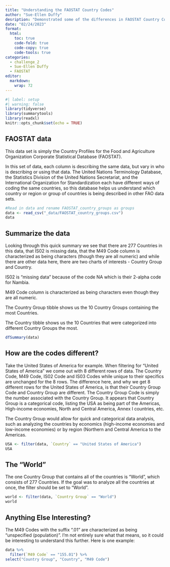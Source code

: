 ```yaml
---
title: "Understanding the FAOSTAT Country Codes" 
author: "Sue-Ellen Duffy" 
desription: "Demonstrated some of the differences in FAOSTAT Country Codes" 
date: "02/24/2023" 
format:
  html:
    toc: true
    code-fold: true
    code-copy: true
    code-tools: true
categories:
  - challenge_2
  - Sue-Ellen Duffy
  - FAOSTAT
editor: 
  markdown: 
    wrap: 72
---
```


```r
#| label: setup
#| warning: false
library(tidyverse)
library(summarytools)
library(readxl)
knitr::opts_chunk$set(echo = TRUE)
```

## FAOSTAT data

This data set is simply the Country Profiles for the Food and
Agriculture Organization Corporate Statistical Database (FAOSTAT).

In this set of data, each column is describing the same data, but vary
in who is describing or using that data. The United Nations Terminology
Database, the Statistics Division of the United Nations Secretariat, and
the International Organization for Standardization each have different
ways of coding the same countries, so this database helps us understand
which country or region or group of countries is being described in
other FAO data sets.

```r
#Read in data and rename FAOSTAT_country_groups as groups
data <- read_csv("_data/FAOSTAT_country_groups.csv")
data
```

## Summarize the data

Looking through this quick summary we see that there are 277 Countries
in this data, that IS02 is missing data, that the M49 Code column is
characterized as being characters (though they are all numeric) and
while there are other data here, there are two charts of interests -
Country Group and Country.

IS02 is "missing data" because of the code NA which is their 2-alpha
code for Nambia.

M49 Code column is characterized as being characters even though they
are all numeric.

The Country Group tibble shows us the 10 Country Groups containing the
most Countries.

The Country tibble shows us the 10 Countries that were categorized into
different Country Groups the most.

```r
dfSummary(data)
```

## How are the codes different?

Take the United States of America for example. When filtering for
"United States of America" we come out with 8 different rows of data.
The Country Code, M49 Code, IS02 Code and IS03 Codes while unique to
their specifics are unchanged for the 8 rows. The difference here, and
why we get 8 different rows for the United States of America, is that
their Country Group Code and Country Group are different. The Country
Group Code is simply the number associated with the Country Group. It
appears that Country Group is a categorical code, listing the USA as
being part of the Americas, High-income economies, North and Central
America, Annex I countries, etc.

The Country Group would allow for quick and categorical data analysis,
such as analyzing the countries by economics (high-income economies and
low-income economies) or by region (Northern and Central America to the
Americas.

```r
USA <- filter(data, `Country` == "United States of America")
USA
```
## The "World"

The one Country Group that contains all of the countries is "World",
which consists of 277 Countries. If the goal was to analyze all the
countries at once, the filter should be set to "World".

```r
world <- filter(data, `Country Group` == "World")
world
```

## Anything Else Interesting?

The M49 Codes with the suffix ".01" are characterized as being
"unspecified (population)". I'm not entirely sure what that means, so it
could be interesting to understand this further. Here is one example:

```r
data %>%
  filter(`M49 Code` == "155.01") %>%
select("Country Group", "Country", "M49 Code")
```
